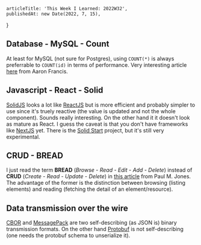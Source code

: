 
<Layout>

    articleTitle: 'This Week I Learned: 2022W32',
    publishedAt: new Date(2022, 7, 15),
}

<ArticleInfos meta={meta} />

## Database - MySQL - Count

At least for MySQL (not sure for Postgres), using `COUNT(*)` is always preferrable to `COUNT(id)` in terms of performance. Very interesting article [here](https://aaronfrancis.com/2022/mysql-count-star-slow) from Aaron Francis.

## Javascript - React - Solid

[SolidJS](https://www.solidjs.com/) looks a lot like [ReactJS](https://reactjs.org/) but is more efficient and probably simpler to use since it's truely reactive (the value is updated and not the whole component). Sounds really interesting. On the other hand it it doesn't look as mature as React. I guess the caveat is that you don't have frameworks like [NextJS](https://nextjs.org/) yet. There is the [Solid Start](https://github.com/solidjs/solid-start) project, but it's still very experimental.

## CRUD - BREAD

I just read the term **BREAD** (_Browse_ - _Read_ - _Edit_ - _Add_ - _Delete_) instead of **CRUD** (_Create_ - _Read_ - _Update_ - _Delete_) in [this article](https://paul-m-jones.com/post/2008/08/20/bread-not-crud/) from Paul M. Jones. The advantage of the former is the distinction between browsing (listing elements) and reading (fetching the detail of an element/resource).

## Data transmission over the wire

[CBOR](https://cbor.io/) and [MessagePack](https://msgpack.org/) are two self-describing (as JSON is) binary transmission formats. On the other hand [Protobuf](https://en.wikipedia.org/wiki/Protocol_Buffers) is not self-describing (one needs the protobuf schema to unserialize it).

</Layout>
